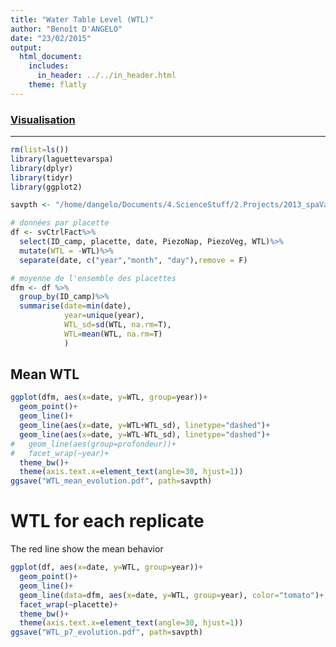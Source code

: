 ```yaml
---
title: "Water Table Level (WTL)"
author: "Benoît D'ANGELO"
date: "23/02/2015"
output:
  html_document:
    includes:
      in_header: ../../in_header.html
    theme: flatly
---
```

### <a href="../vis_toc.html"> Visualisation </a>

***
```r
rm(list=ls())
library(laguettevarspa)
library(dplyr)
library(tidyr)
library(ggplot2)

savpth <- "/home/dangelo/Documents/4.ScienceStuff/2.Projects/2013_spaVar_LG/graphs/visualisation"

```


```r
# données par placette
df <- svCtrlFact%>%
  select(ID_camp, placette, date, PiezoNap, PiezoVeg, WTL)%>%
  mutate(WTL = -WTL)%>%
  separate(date, c("year","month", "day"),remove = F)

# moyenne de l'ensemble des placettes
dfm <- df %>%
  group_by(ID_camp)%>%
  summarise(date=min(date),
            year=unique(year),
            WTL_sd=sd(WTL, na.rm=T),
            WTL=mean(WTL, na.rm=T)
            )

```

## Mean WTL

```r
ggplot(dfm, aes(x=date, y=WTL, group=year))+
  geom_point()+
  geom_line()+
  geom_line(aes(x=date, y=WTL+WTL_sd), linetype="dashed")+
  geom_line(aes(x=date, y=WTL-WTL_sd), linetype="dashed")+
#   geom_line(aes(group=profondeur))+
#   facet_wrap(~year)+
  theme_bw()+
  theme(axis.text.x=element_text(angle=30, hjust=1))
ggsave("WTL_mean_evolution.pdf", path=savpth)
```

# WTL for each replicate

The red line show the mean behavior

```r
ggplot(df, aes(x=date, y=WTL, group=year))+
  geom_point()+
  geom_line()+
  geom_line(data=dfm, aes(x=date, y=WTL, group=year), color="tomato")+
  facet_wrap(~placette)+
  theme_bw()+
  theme(axis.text.x=element_text(angle=30, hjust=1))
ggsave("WTL_p7_evolution.pdf", path=savpth)
```
